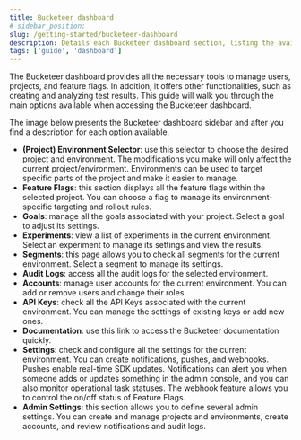 ```yaml
---
title: Bucketeer dashboard
# sidebar_position:
slug: /getting-started/bucketeer-dashboard
description: Details each Bucketeer dashboard section, listing the available functionalities.
tags: ['guide', 'dashboard']
---
```



The Bucketeer dashboard provides all the necessary tools to manage users, projects, and feature flags. In addition, it offers other functionalities, such as creating and analyzing test results. This guide will walk you through the main options available when accessing the Bucketeer dashboard.

The image below presents the Bucketeer dashboard sidebar and after you find a description for each option available.

<CenteredImg
  imgURL="img/getting-started/dashboard-sidebar.png"
  wSize="200px"
  alt="Bucketeer dashboard sidebar"
/>

- **(Project) Environment Selector**: use this selector to choose the desired project and environment. The modifications you make will only affect the current project/environment. Environments can be used to target specific parts of the project and make it easier to manage.
- **Feature Flags**: this section displays all the feature flags within the selected project. You can choose a flag to manage its environment-specific targeting and rollout rules.
- **Goals**: manage all the goals associated with your project. Select a goal to adjust its settings.
- **Experiments**: view a list of experiments in the current environment. Select an experiment to manage its settings and view the results.
- **Segments**: this page allows you to check all segments for the current environment. Select a segment to manage its settings.
- **Audit Logs**: access all the audit logs for the selected environment.
- **Accounts**: manage user accounts for the current environment. You can add or remove users and change their roles.
- **API Keys**: check all the API Keys associated with the current environment. You can manage the settings of existing keys or add new ones.
- **Documentation**: use this link to access the Bucketeer documentation quickly.
- **Settings**: check and configure all the settings for the current environment. You can create notifications, pushes, and webhooks. Pushes enable real-time SDK updates. Notifications can alert you when someone adds or updates something in the admin console, and you can also monitor operational task statuses. The webhook feature allows you to control the on/off status of Feature Flags.
- **Admin Settings**: this section allows you to define several admin settings. You can create and manage projects and environments, create accounts, and review notifications and audit logs.
